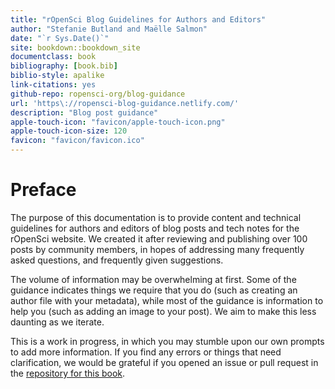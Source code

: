 ```yaml
--- 
title: "rOpenSci Blog Guidelines for Authors and Editors"
author: "Stefanie Butland and Maëlle Salmon"
date: "`r Sys.Date()`"
site: bookdown::bookdown_site
documentclass: book
bibliography: [book.bib]
biblio-style: apalike
link-citations: yes
github-repo: ropensci-org/blog-guidance
url: 'https\://ropensci-blog-guidance.netlify.com/'
description: "Blog post guidance"
apple-touch-icon: "favicon/apple-touch-icon.png"
apple-touch-icon-size: 120
favicon: "favicon/favicon.ico"
---
```


# Preface {-}

The purpose of this documentation is to provide content and technical guidelines for authors and editors of blog posts and tech notes for the rOpenSci website.
We created it after reviewing and publishing over 100 posts by community members, in hopes of addressing many frequently asked questions, and frequently given suggestions. 

The volume of information may be overwhelming at first. Some of the guidance indicates things we require that you do (such as creating an author file with your metadata), while most of the guidance is information to help you (such as adding an image to your post).
We aim to make this less daunting as we iterate. 

This is a work in progress, in which you may stumble upon our own prompts to add more information.
If you find any errors or things that need clarification, we would be grateful if you opened an issue or pull request in the [repository for this book](https://github.com/ropensci-org/blog-guidance).



